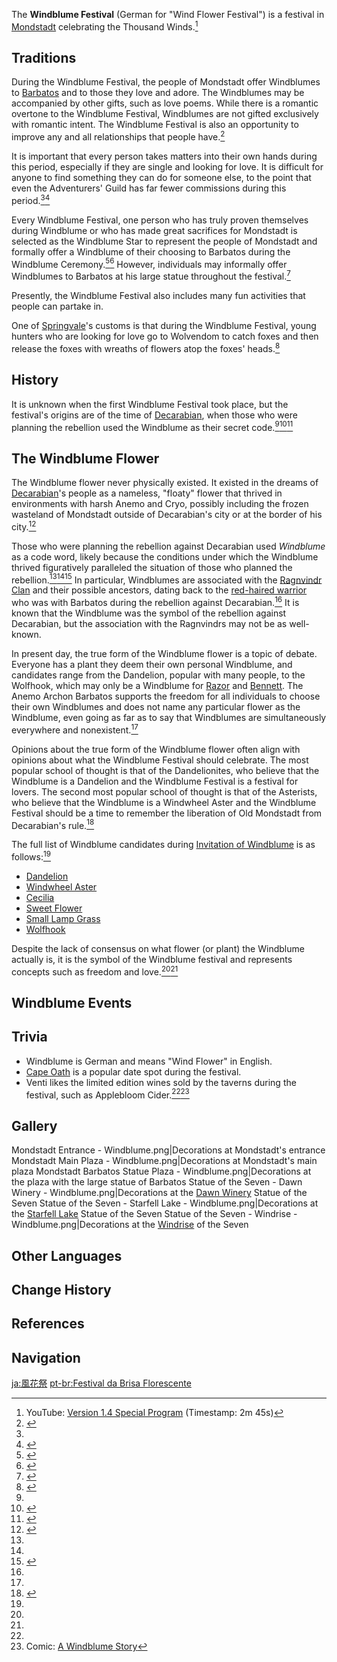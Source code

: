 {{About|the festival|the [[Version/1.4|Version 1.4]] [[Events|event]]|Invitation of Windblume}}
{{Terminology Infobox
|image        = Mondstadt Entrance - Windblume.png
|type         = Mondstadt Culture
|type2        = Festivals
}}
The '''Windblume Festival''' (German for "Wind Flower Festival") is a festival in [[Mondstadt]] celebrating the Thousand Winds.<ref>YouTube: [https://youtu.be/iPt7z1rRptI?t=165 Version 1.4 Special Program] (Timestamp: 2m 45s)</ref>

==Traditions==
During the Windblume Festival, the people of Mondstadt offer Windblumes to [[Barbatos]] and to those they love and adore. The Windblumes may be accompanied by other gifts, such as love poems. While there is a romantic overtone to the Windblume Festival, Windblumes are not gifted exclusively with romantic intent. The Windblume Festival is also an opportunity to improve any and all relationships that people have.<ref name="windblume quest 1">{{Ref/Quest|Ode to Flower and Cloud}}</ref>

It is important that every person takes matters into their own hands during this period, especially if they are single and looking for love. It is difficult for anyone to find something they can do for someone else, to the point that even the Adventurers' Guild has far fewer commissions during this period.<ref name="windblume quest 1" /><ref name="windblume quest 2">{{Ref/Quest|Missive of Cloud and Fog}}</ref>

Every Windblume Festival, one person who has truly proven themselves during Windblume or who has made great sacrifices for Mondstadt is selected as the Windblume Star to represent the people of Mondstadt and formally offer a Windblume of their choosing to Barbatos during the Windblume Ceremony.<ref>{{Ref/NPC|Donna|c=during Invitation of Windblume}}</ref><ref name="windblume quest 3">{{Ref/Quest|Realm of Fog and Wind}}</ref> However, individuals may informally offer Windblumes to Barbatos at his large statue throughout the festival.<ref>{{Ref/Quest|Those Hard-to-Reach Places}}</ref>

Presently, the Windblume Festival also includes many fun activities that people can partake in.

One of [[Springvale]]'s customs is that during the Windblume Festival, young hunters who are looking for love go to Wolvendom to catch foxes and then release the foxes with wreaths of flowers atop the foxes' heads.<ref name="allan">{{Ref/NPC|Allan|c=during Invitation of Windblume}}</ref>

==History==
It is unknown when the first Windblume Festival took place, but the festival's origins are of the time of [[Decarabian]], when those who were planning the rebellion used the Windblume as their secret code.<ref name="windblume ode" /><ref name="cyrus">{{Ref/NPC|Cyrus|c=during Invitation of Windblume}}</ref><ref name="dr edith">{{Ref/NPC|Dr. Edith|c=during Invitation of Windblume}}</ref>

==The Windblume Flower==
The Windblume flower never physically existed. It existed in the dreams of [[Decarabian]]'s people as a nameless, "floaty" flower that thrived in environments with harsh Anemo and Cryo, possibly including the frozen wasteland of Mondstadt outside of Decarabian's city or at the border of his city.<ref name="windblume ode">{{Ref/Weapon|Windblume Ode}}</ref>

Those who were planning the rebellion against Decarabian used ''Windblume'' as a code word, likely because the conditions under which the Windblume thrived figuratively paralleled the situation of those who planned the rebellion.<ref name="cyrus" /><ref name="dr edith" /><ref name="windblume quest 4">{{Ref/Quest|Dream of Wind and Flowers}}</ref> In particular, Windblumes are associated with the [[Ragnvindr Clan]] and their possible ancestors, dating back to the [[Red-Haired Warrior|red-haired warrior]] who was with Barbatos during the rebellion against Decarabian.<ref name="windblume ode" /> It is known that the Windblume was the symbol of the rebellion against Decarabian, but the association with the Ragnvindrs may not be as well-known.

In present day, the true form of the Windblume flower is a topic of debate. Everyone has a plant they deem their own personal Windblume, and candidates range from the Dandelion, popular with many people, to the Wolfhook, which may only be a Windblume for [[Razor]] and [[Bennett]]. The Anemo Archon Barbatos supports the freedom for all individuals to choose their own Windblumes and does not name any particular flower as the Windblume, even going as far as to say that Windblumes are simultaneously everywhere and nonexistent.<ref name="windblume quest 4" />

Opinions about the true form of the Windblume flower often align with opinions about what the Windblume Festival should celebrate. The most popular school of thought is that of the Dandelionites, who believe that the Windblume is a Dandelion and the Windblume Festival is a festival for lovers. The second most popular school of thought is that of the Asterists, who believe that the Windblume is a Windwheel Aster and the Windblume Festival should be a time to remember the liberation of Old Mondstadt from Decarabian's rule.<ref name="lawrence">{{Ref/NPC|Lawrence|c=during Invitation of Windblume}}</ref>

The full list of Windblume candidates during [[Invitation of Windblume]] is as follows:<ref name="windblume quest 4" />
* [[Dandelion Seed|Dandelion]]
* [[Windwheel Aster]]
* [[Cecilia]]
* [[Sweet Flower]]
* [[Small Lamp Grass]]
* [[Wolfhook]]

Despite the lack of consensus on what flower (or plant) the Windblume actually is, it is the symbol of the Windblume festival and represents concepts such as freedom and love.<ref name="windblume quest 1" /><ref name="windblume ode" />

==Windblume Events==
{{Event History Table|header=There are '''%PAGES%''' [[Flagship Event]]s that have corresponded with the Windblume Festival.}}

==Trivia==
* Windblume is German and means "Wind Flower" in English.
* [[Cape Oath]] is a popular date spot during the festival.
* Venti likes the limited edition wines sold by the taverns during the festival, such as Applebloom Cider.<ref name="windblume quest 1" /><ref>Comic: [[Comics#Short Webtoons|A Windblume Story]]</ref>

==Gallery==
<gallery>
Mondstadt Entrance - Windblume.png|Decorations at Mondstadt's entrance
Mondstadt Main Plaza - Windblume.png|Decorations at Mondstadt's main plaza
Mondstadt Barbatos Statue Plaza - Windblume.png|Decorations at the plaza with the large statue of Barbatos
Statue of the Seven - Dawn Winery - Windblume.png|Decorations at the [[Dawn Winery]] Statue of the Seven
Statue of the Seven - Starfell Lake - Windblume.png|Decorations at the [[Starfell Lake]] Statue of the Seven
Statue of the Seven - Windrise - Windblume.png|Decorations at the [[Windrise]] of the Seven
</gallery>

==Other Languages==
{{Other Languages
|en       = Windblume Festival
|zhs      = 风花节
|zhs_rm   = Fēnghuā-jié
|zht      = 風花節
|zht_rm   = Fēnghuā-jié
|zh_tl    = Wind Flower Festival
|ja       = {{Rubi|風花|ウィンドブルーム|祭|さい}}
|ja_rm    = Windoburuumu Sai
|ja_tl    = Windblume (Wind Flower) Festival
|ko       = 윈드블룸 {{tt|축제|祝祭}}
|ko_rm    = Windeubeullum Chukje
|ko_tl    = Windblume Festival
|es       = Festival de las Flores de Viento
|es_tl    = Festival of the Flowers of Wind
|fr       = Fête des alizées
|fr_tl    = Festival of the {{w|Trade winds|Trade Wind}} [Flowers]
|fr_note = Here, the word ''alizée'' (feminine) is a coined word that comes from the word ''alizé'' (masculine) meaning "trade winds." In the context of the game, the word ''alizée'' (the feminine form) refers to a flower, so it can be translated to "trade wind flower" or "east wind flower."
|ru       = Праздник ветряных цветов
|ru_tl    = Wind Flowers Festival
|th       = เทศกาล Windblume
|th_rm    = Thetsakan Windblume
|th_tl    = Windblume Festival
|vi       = {{tt|Lễ Hội|禮會}} {{tt|Hoa|花}} Gió
|vi_tl    = Wind Flower Festival
|de       = Windblumenfest
|de_tl    = Wind Flower Festival
|id       = Festival Windblume
|id_tl    = Windblume Festival
|pt       = Festival da Brisa Florescente
|pt_tl    = Festival of the Flowering Breeze
|tr       = Rüzgarçiçeği Festivali
|tr_tl    = 
|it       = Festival del Florvento
|it_tl    = 
}}

==Change History==
{{Change History|introduced=1.4}}

==References==
{{Reflist|2}}

==Navigation==
{{Lore Navbox|Festival}}

[[ja:風花祭]]
[[pt-br:Festival da Brisa Florescente]]